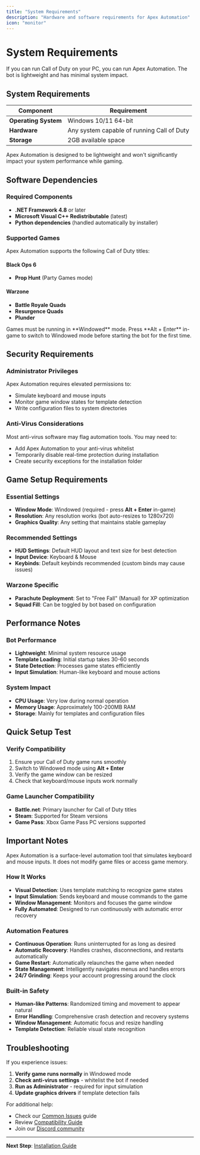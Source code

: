 ```yaml
---
title: "System Requirements"
description: "Hardware and software requirements for Apex Automation"
icon: "monitor"
---
```


# System Requirements

If you can run Call of Duty on your PC, you can run Apex Automation. The bot is lightweight and has minimal system impact.

## <Icon icon="monitor" /> System Requirements

| Component | Requirement |
|-----------|-------------|
| **Operating System** | Windows 10/11 64-bit |
| **Hardware** | Any system capable of running Call of Duty |
| **Storage** | 2GB available space |

<Info>
Apex Automation is designed to be lightweight and won't significantly impact your system performance while gaming.
</Info>

## <Icon icon="package" /> Software Dependencies

### Required Components
- **.NET Framework 4.8** or later
- **Microsoft Visual C++ Redistributable** (latest)
- **Python dependencies** (handled automatically by installer)

### Supported Games
Apex Automation supports the following Call of Duty titles:

#### Black Ops 6
- **Prop Hunt** (Party Games mode)

#### Warzone
- **Battle Royale Quads**
- **Resurgence Quads** 
- **Plunder**

<Info>
Games must be running in **Windowed** mode. Press **Alt + Enter** in-game to switch to Windowed mode before starting the bot for the first time.
</Info>

## <Icon icon="shield" /> Security Requirements

### Administrator Privileges
Apex Automation requires elevated permissions to:
- Simulate keyboard and mouse inputs
- Monitor game window states for template detection
- Write configuration files to system directories

### Anti-Virus Considerations
Most anti-virus software may flag automation tools. You may need to:
- Add Apex Automation to your anti-virus whitelist
- Temporarily disable real-time protection during installation
- Create security exceptions for the installation folder

## <Icon icon="gamepad-2" /> Game Setup Requirements

### Essential Settings
- **Window Mode**: Windowed (required - press **Alt + Enter** in-game)
- **Resolution**: Any resolution works (bot auto-resizes to 1280x720)
- **Graphics Quality**: Any setting that maintains stable gameplay

### Recommended Settings
- **HUD Settings**: Default HUD layout and text size for best detection
- **Input Device**: Keyboard & Mouse
- **Keybinds**: Default keybinds recommended (custom binds may cause issues)

### Warzone Specific
- **Parachute Deployment**: Set to "Free Fall" (Manual) for XP optimization
- **Squad Fill**: Can be toggled by bot based on configuration

## <Icon icon="wrench" /> Performance Notes

### Bot Performance
- **Lightweight**: Minimal system resource usage
- **Template Loading**: Initial startup takes 30-60 seconds
- **State Detection**: Processes game states efficiently
- **Input Simulation**: Human-like keyboard and mouse actions

### System Impact
- **CPU Usage**: Very low during normal operation
- **Memory Usage**: Approximately 100-200MB RAM
- **Storage**: Mainly for templates and configuration files

## <Icon icon="search" /> Quick Setup Test

### Verify Compatibility
1. Ensure your Call of Duty game runs smoothly
2. Switch to Windowed mode using **Alt + Enter**
3. Verify the game window can be resized
4. Check that keyboard/mouse inputs work normally

### Game Launcher Compatibility
- **Battle.net**: Primary launcher for Call of Duty titles
- **Steam**: Supported for Steam versions
- **Game Pass**: Xbox Game Pass PC versions supported

## <Icon icon="alert-triangle" /> Important Notes

<Warning>
Apex Automation is a surface-level automation tool that simulates keyboard and mouse inputs. It does not modify game files or access game memory.
</Warning>

### How It Works
- **Visual Detection**: Uses template matching to recognize game states
- **Input Simulation**: Sends keyboard and mouse commands to the game
- **Window Management**: Monitors and focuses the game window
- **Fully Automated**: Designed to run continuously with automatic error recovery

### Automation Features
- **Continuous Operation**: Runs uninterrupted for as long as desired
- **Automatic Recovery**: Handles crashes, disconnections, and restarts automatically
- **Game Restart**: Automatically relaunches the game when needed
- **State Management**: Intelligently navigates menus and handles errors
- **24/7 Grinding**: Keeps your account progressing around the clock

### Built-in Safety
- **Human-like Patterns**: Randomized timing and movement to appear natural
- **Error Handling**: Comprehensive crash detection and recovery systems
- **Window Management**: Automatic focus and resize handling
- **Template Detection**: Reliable visual state recognition

## <Icon icon="help-circle" /> Troubleshooting

If you experience issues:
1. **Verify game runs normally** in Windowed mode
2. **Check anti-virus settings** - whitelist the bot if needed
3. **Run as Administrator** - required for input simulation
4. **Update graphics drivers** if template detection fails

For additional help:
- Check our [Common Issues](/troubleshooting/common-issues) guide
- Review [Compatibility Guide](/troubleshooting/compatibility)
- Join our [Discord community](https://discord.gg/apexautomation)

---

**Next Step**: [Installation Guide](/get-started/installation)